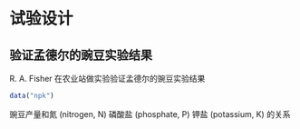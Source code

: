 # 试验设计 {#chap:experimental-design}

## 验证孟德尔的豌豆实验结果 {#sec:npk}

<!-- 试验设计：正交设计 -->
R. A. Fisher 在农业站做实验验证孟德尔的豌豆实验结果

```r
data("npk")
```

豌豆产量和氮 (nitrogen, N) 磷酸盐 (phosphate, P) 钾盐 (potassium, K) 的关系

<!-- 实验：验证性，已经有结果了，做实验验证某个定律 -->
<!-- 试验：人为操作，但是不确定结果如何 -->

